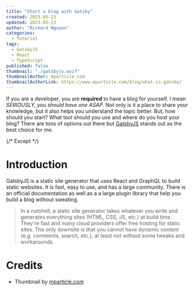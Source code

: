 ```yaml
---
title: "Start a blog with Gatsby"
created: 2023-05-23
updated: 2023-05-23
author: "Richard Nguyen"
categories:
  - Tutorial
tags:
  - GatsbyJS
  - React
  - TypeScript
published: false
thumbnail: "./gatsbyjs.avif"
thumbnailAuthor: mparticle.com
thumbnailAuthorLink: https://www.mparticle.com/blog/what-is-gatsby/
---
```


If you are a developer, you are **required** to have a blog for yourself. I mean
_SERIOUSLY, you should have one ASAP_. Not only is it a place to share your
knowledge, but it also helps you understand the topic better. But, how should
you start? What tool should you use and where do you host your blog? There are
tons of options out there but [GatsbyJS](https://www.gatsbyjs.com/) stands out
as the best choice for me.

{/* Except */}

# Introduction

GatsbyJS is a static site generator that uses React and GraphQL to build
static websites. It is fast, easy to use, and has a large community. There is
an official documentation as well as a a large plugin library that help you
build a blog without sweating.

> In a nutshell, a static site generator takes whatever you write and generates
> everything sites (HTML, CSS, JS, etc.) at build time. They're fast and many
> cloud providers offer free hosting for static sites. The only downsite is that
> you cannot have dynamic content (e.g. comments, search, etc.), at least not
> without some tweaks and workarounds.

# Credits

- Thumbnail by [mparticle.com](https://www.mparticle.com/blog/what-is-gatsby/)
